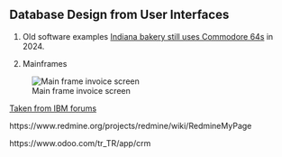 ## Database Design from User Interfaces


1. Old software examples
  [Indiana bakery still uses Commodore 64s](https://www.tomshardware.com/desktops/indiana-bakery-still-using-commodore-64s-originally-released-in-1982-as-point-of-sale-terminals) in 2024.


2. Mainframes

![Main frame invoice screen](images/main-frame-display-invoice-screen.png)


[Taken from IBM forums](https://www.ibmmainframeforum.com/ims/topic5391.html)



https://www.redmine.org/projects/redmine/wiki/RedmineMyPage


https://www.odoo.com/tr_TR/app/crm

